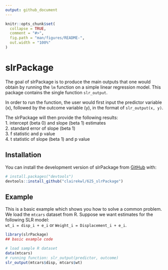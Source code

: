 ```yaml
---
output: github_document
---
```


<!-- README.md is generated from README.Rmd. Please edit that file -->

```r
knitr::opts_chunk$set(
  collapse = TRUE,
  comment = "#>",
  fig.path = "man/figures/README-",
  out.width = "100%"
)
```

# slrPackage

<!-- badges: start -->
<!-- badges: end -->

The goal of slrPackage is to produce the main outputs that one would obtain by 
running the `lm` function on a simple linear regression model. This package contains
the single function `slr_output`.  

In order to run the function, the user would first input the predictor variable (x),
followed by the outcome variable (y), in the format of `slr_output(x, y)`.  

The slrPackage will then provide the following results:  
1. intercept (beta 0) and slope (beta 1) estimates  
2. standard error of slope (beta 1)  
3. f statistic and p value  
4. t statistic of slope (beta 1) and p value

## Installation

You can install the development version of slrPackage from [GitHub](https://github.com/) with:

``` r
# install.packages("devtools")
devtools::install_github("clairekwl/625_slrPackage")
```

## Example

This is a basic example which shows you how to solve a common problem.  
We load the `mtcars` dataset from R. Suppose we want estimates for the following
SLR model:  
`wt_i = disp_i + e_i` or `Weight_i = Displacement_i + e_i`.

```r
library(slrPackage)
## basic example code

# load sample R dataset
data(mtcars)
# running function: slr_output(predictor, outcome)
slr_output(mtcars$disp, mtcars$wt)
```
